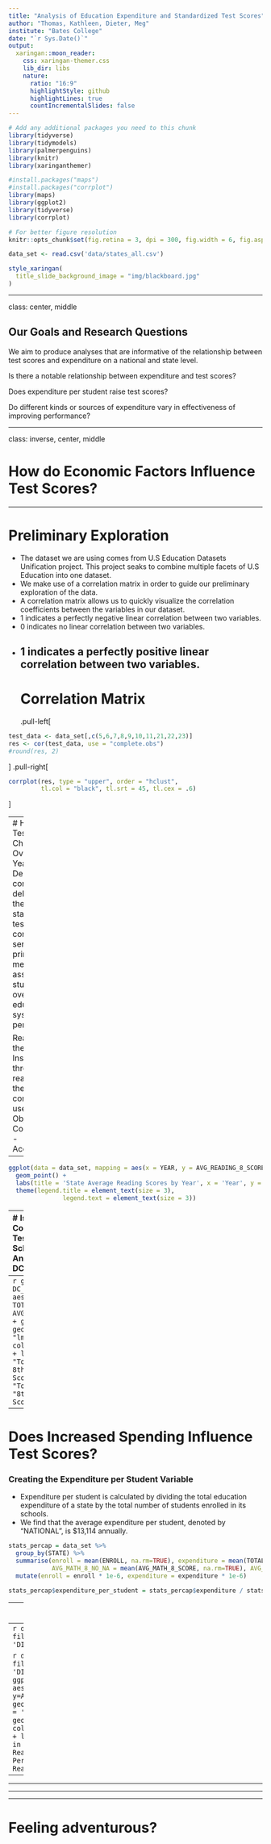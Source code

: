 ```yaml
---
title: "Analysis of Education Expenditure and Standardized Test Scores"
author: "Thomas, Kathleen, Dieter, Meg"
institute: "Bates College"
date: "`r Sys.Date()`"
output:
  xaringan::moon_reader:
    css: xaringan-themer.css
    lib_dir: libs
    nature:
      ratio: "16:9"
      highlightStyle: github
      highlightLines: true
      countIncrementalSlides: false
---
```


```r
# Add any additional packages you need to this chunk
library(tidyverse)
library(tidymodels)
library(palmerpenguins)
library(knitr)
library(xaringanthemer)

#install.packages("maps")
#install.packages("corrplot")
library(maps)
library(ggplot2)
library(tidyverse)
library(corrplot)
```


```r
# For better figure resolution
knitr::opts_chunk$set(fig.retina = 3, dpi = 300, fig.width = 6, fig.asp = 0.618, out.width = "80%")
```

```r
data_set <- read.csv('data/states_all.csv')
```

```r
style_xaringan(
  title_slide_background_image = "img/blackboard.jpg"
)
```

---

class: center, middle

## Our Goals and Research Questions

We aim to produce analyses that are informative of the relationship between test scores and expenditure on a national and state level. 

Is there a notable relationship between expenditure and test scores?

Does expenditure per student raise test scores?

Do different kinds or sources of expenditure vary in effectiveness of improving performance?

---

class: inverse, center, middle

# How do Economic Factors Influence Test Scores?

---

# Preliminary Exploration

- The dataset we are using comes from U.S Education Datasets Unification project. This project seaks to combine multiple facets of U.S Education into one dataset.
- We make use of a correlation matrix in order to guide our preliminary exploration of the data.
- A correlation matrix allows us to quickly visualize the correlation coefficients between the variables in our dataset. 
- 1 indicates a perfectly negative linear correlation between two variables.
- 0 indicates no linear correlation between two variables.
- 1 indicates a perfectly positive linear correlation between two variables.
---
# Correlation Matrix
.pull-left[
```r
test_data <- data_set[,c(5,6,7,8,9,10,11,21,22,23)]
res <- cor(test_data, use = "complete.obs")
#round(res, 2)
```
]
.pull-right[
```r
corrplot(res, type = "upper", order = "hclust", 
         tl.col = "black", tl.srt = 45, tl.cex = .6)
```
]

---
# How have Test Scores Changed Over the Years?
Despite considerable debate about their efficacy, standardized test scores continue to serve as the primary metric in assessing students and overall education system performance. 

Reachers at the Fordham Institue cite three main reasons for their continued use:
- Objectivity
- Comparability
- Accountability

---

```r
ggplot(data = data_set, mapping = aes(x = YEAR, y = AVG_READING_8_SCORE, color = STATE)) +
  geom_point() + 
  labs(title = 'State Average Reading Scores by Year', x = 'Year', y = 'Average 8th Grade Reading Score') + 
  theme(legend.title = element_text(size = 3), 
               legend.text = element_text(size = 3))
```

---
# Is There a Correlation Between Test Scores and School Revenue? 
### An in depth look at DC's Data

```r
DC_data <- data_set %>%
    filter(STATE == 'DISTRICT_OF_COLUMBIA')
#DC_data
```
.pull-left[
```r
ggplot(data = DC_data, mapping = aes(x = YEAR, y = AVG_READING_8_SCORE)) +
  geom_point(color = 'red') + 
  labs(title = 'Average 8th Grade Reading Scores by Year District of Columbia', x = 'Year', y = 'Average 8th Grade Reading Score')
```
]
.pull-right[
```r
ggplot(data = DC_data, mapping = aes(x = YEAR, y = TOTAL_REVENUE)) +
  geom_point(color = 'blue') +
  labs(title = 'Total Revenue by Year District of Columbia', x = 'Year', y = 'Total Revenue')
```
]

---
```r
ggplot(data = DC_data, mapping = aes(x = TOTAL_REVENUE, y = AVG_READING_8_SCORE)) + 
  geom_point() +
  geom_smooth(method = "lm", 
              se = FALSE, colour = "#FFA500")  +
  labs(
    title = "Total Revenue Vs. 8th Grade Reading Score Average",
    x = "Total Revenue",
    y = "8th Grade Reading Score Average")
```


---
# Does Increased Spending Influence Test Scores?
### Creating the Expenditure per Student Variable
- Expenditure per student is calculated by dividing the total education expenditure of a state by the total number of students enrolled in its schools.
- We find that the average expenditure per student, denoted by "NATIONAL", is $13,114 annually. 

```r
stats_percap = data_set %>% 
  group_by(STATE) %>% 
  summarise(enroll = mean(ENROLL, na.rm=TRUE), expenditure = mean(TOTAL_EXPENDITURE, na.rm=TRUE), 
            AVG_MATH_8_NO_NA = mean(AVG_MATH_8_SCORE, na.rm=TRUE), AVG_READ_8_NO_NA = mean(AVG_READING_8_SCORE, na.rm=TRUE)) %>%
  mutate(enroll = enroll * 1e-6, expenditure = expenditure * 1e-6)

stats_percap$expenditure_per_student = stats_percap$expenditure / stats_percap$enroll
```


---
```r
data_2015 <- data_set %>%
  filter(YEAR == 2015)
```

```r
ggplot(data=stats_percap, aes(x=expenditure_per_student, y=AVG_READ_8_NO_NA)) +
geom_smooth(formula = 'y ~ x', method = 'loess') +
geom_text(label=data_2015$STATE, col="magenta", check_overlap = TRUE) +
  labs(x = 'Expenditure Per Student in Thousands', y = 'Average 8th Grade Reading Score', title = 'Expenditure Per Student Vs. Average 8th Grade Reading Score')

```

---
```r
data_noDC <- stats_percap %>%
  filter(STATE != 'DISTRICT_OF_COLUMBIA')
```

```r
data_2015_noDC <- data_set %>%
  filter(YEAR == 2015 & STATE != 'DISTRICT_OF_COLUMBIA')
ggplot(data=data_noDC, aes(x=expenditure_per_student, y=AVG_READ_8_NO_NA)) +
geom_smooth(formula = 'y ~ x', method = 'loess') +
geom_text(label=data_2015_noDC$STATE, col="magenta", check_overlap = TRUE) +
  labs(x = 'Expenditure Per Student in Thousands', y = 'Average 8th Grade Reading Score', title = 'Expenditure Per Student Vs. Average 8th Grade Reading Score')
```


---


---


---

---

# Feeling adventurous?
